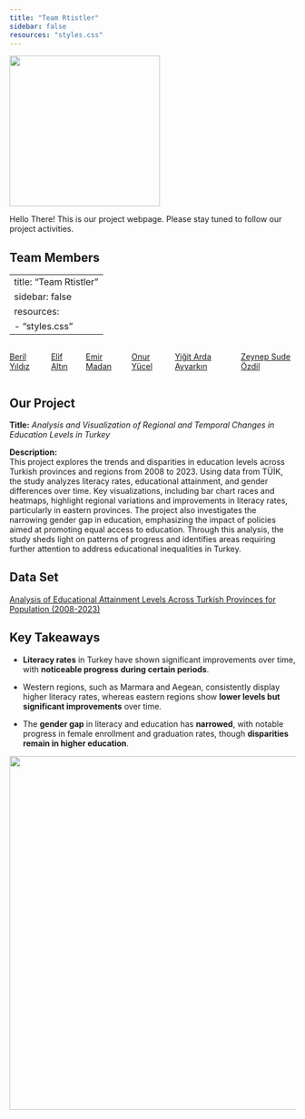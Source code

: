 ```yaml
---
title: "Team Rtistler"
sidebar: false
resources: "styles.css"
---
```


![](RTISTLER_GIF.gif){fig-align="center" width="265"}

::: center-text
Hello There! This is our project webpage. Please stay tuned to follow our project activities.
:::

::: center-text
## Team Members
:::

---
title: "Team Rtistler"
sidebar: false
resources:
  - "styles.css"
---

::::::::: {style="display: flex; justify-content: space-around; gap: 20px;"}
::: custom-box
<a href="https://emu-hacettepe-analytics.github.io/emu430-fall2024-berilyldz/">Beril Yıldız</a>
:::

::: custom-box
<a href="https://emu-hacettepe-analytics.github.io/emu430-fall2024-elifaltin/">Elif Altın</a>
:::

::: custom-box
<a href="https://emu-hacettepe-analytics.github.io/emu430-fall2024-emirmadan/">Emir Madan</a>
:::

::: custom-box
<a href="https://emu-hacettepe-analytics.github.io/emu430-fall2024-onurluyuceel/">Onur Yücel</a>
:::

::: custom-box
<a href="https://emu-hacettepe-analytics.github.io/emu430-fall2024-ardaayyarkin/">Yiğit Arda Ayyarkın</a>
:::

::: custom-box
<a href="https://emu-hacettepe-analytics.github.io/emu430-fall2024-sudeozdil/">Zeynep Sude Özdil</a>
:::
:::::::::

::: center-text
## Our Project
:::

::: center-text
**Title:** *Analysis and Visualization of Regional and Temporal Changes in Education Levels in Turkey*

**Description:**\
This project explores the trends and disparities in education levels across Turkish provinces and regions from 2008 to 2023. Using data from TÜİK, the study analyzes literacy rates, educational attainment, and gender differences over time. Key visualizations, including bar chart races and heatmaps, highlight regional variations and improvements in literacy rates, particularly in eastern provinces. The project also investigates the narrowing gender gap in education, emphasizing the impact of policies aimed at promoting equal access to education. Through this analysis, the study sheds light on patterns of progress and identifies areas requiring further attention to address educational inequalities in Turkey.
:::

::: center-text
## Data Set
:::

::: center-text
[Analysis of Educational Attainment Levels Across Turkish Provinces for Population (2008-2023)](egitim.xls)
:::

::: center-text
## Key Takeaways
:::

::: center-text
-   **Literacy rates** in Turkey have shown significant improvements over time, with **noticeable progress** **during certain periods**.

-   Western regions, such as Marmara and Aegean, consistently display higher literacy rates, whereas eastern regions show **lower levels but significant improvements** over time.

-   The **gender gap** in literacy and education has **narrowed**, with notable progress in female enrollment and graduation rates, though **disparities remain in higher education**.
:::

![](RTISTLER_HARITA_GIF.gif){fig-align="center" width="622"}

